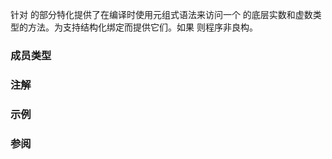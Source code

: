 {{cpp/title|tuple_element{{small|&lt;std::complex&gt;}}}}
{{cpp/numeric/complex/navbar}}
{{dcl begin}}
{{dcl header|complex}}
{{dcl|since=c++26|
template&lt; std::size_t I, class T &gt;
struct tuple_element&lt;I, std::complex&lt;T&gt;&gt;;
}}
{{dcl end}}

{{ltt|cpp/utility/tuple_element|std::tuple_element}} 针对 {{lc|std::complex}} 的部分特化提供了在编译时使用元组式语法来访问一个 {{tt|complex}} 的底层实数和虚数类型的方法。为支持结构化绑定而提供它们。如果 {{c|1=I &gt;= 2}} 则程序非良构。

===成员类型===
{{dsc begin}}
{{dsc hitem|成员类型|定义}}
{{dsc|{{tt|type}}|{{tt|T}}}}
{{dsc end}}

===注解===
{{feature test macro|__cpp_lib_tuple_like|std=C++26|value=202311L|为 {{lc|std::complex}} 添加元组协议}}

===示例===
{{example
|code=
#include &lt;complex&gt;
#include &lt;type_traits&gt;

static_assert([z = std::complex&lt;float&gt;()]
{
    using T = decltype(z);
    return
#if __cpp_lib_tuple_like &gt;= 202311L
        std::is_same_v&lt;std::tuple_element_t&lt;0, T&gt;, float&gt; &amp;&amp;
        std::is_same_v&lt;std::tuple_element_t&lt;1, T&gt;, float&gt; &amp;&amp;
#endif
        std::is_same_v&lt;T::value_type, float&gt;;
}());

int main() {}
}}

===参阅===
{{dsc begin}}
{{dsc inc|cpp/language/dsc structured binding}}
{{dsc inc|cpp/utility/dsc tuple_element}}
{{dsc inc|cpp/numeric/complex/dsc tuple_size}}
{{dsc inc|cpp/numeric/complex/dsc get}}
{{dsc end}}

{{langlinks|en|es|ja|ru}}